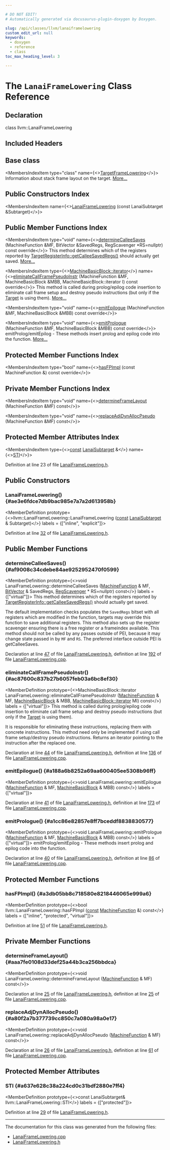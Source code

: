 ```yaml
---

# DO NOT EDIT!
# Automatically generated via docusaurus-plugin-doxygen by Doxygen.

slug: /api/classes/llvm/lanaiframelowering
custom_edit_url: null
keywords:
  - doxygen
  - reference
  - class
toc_max_heading_level: 3

---
```





# The `LanaiFrameLowering` Class Reference

<DoxygenPage pluginConfig={pluginConfig}>



## Declaration

<CodeBlock>class llvm::LanaiFrameLowering</CodeBlock>

## Included Headers

<IncludesList>
<IncludesListItem
  filePath="Target/Lanai/LanaiFrameLowering.h"
  permalink="/docs/api/files/lib/lib/target/lib/target/lanai/lanaiframelowering-h"
  isLocal="true" />
</IncludesList>

## Base class

<MembersIndex>

<MembersIndexItem
  type="class"
  name={<><a href="/docs/api/classes/llvm/targetframelowering">TargetFrameLowering</a></>}>
Information about stack frame layout on the target. <a href="/docs/api/classes/llvm/targetframelowering/#details">More...</a>
</MembersIndexItem>

</MembersIndex>

## Public Constructors Index

<MembersIndex>

<MembersIndexItem
  name={<><a href="#ae3e6fdce7db9bac985e7a7a2d613958b">LanaiFrameLowering</a> (const LanaiSubtarget &amp;Subtarget)</>}>
</MembersIndexItem>

</MembersIndex>

## Public Member Functions Index

<MembersIndex>

<MembersIndexItem
  type="void"
  name={<><a href="#af9008c34cdebe84ae9252952470f0599">determineCalleeSaves</a> (MachineFunction &amp;MF, BitVector &amp;SavedRegs, RegScavenger &#42;RS=nullptr) const override</>}>
This method determines which of the registers reported by <a href="/docs/api/classes/llvm/targetregisterinfo/#ad71b5bc0aa81f5dec06cbfecaf2f7183">TargetRegisterInfo::getCalleeSavedRegs()</a> should actually get saved. <a href="#af9008c34cdebe84ae9252952470f0599">More...</a>
</MembersIndexItem>

<MembersIndexItem
  type={<><a href="/docs/api/classes/llvm/machinebasicblock/#ae34c996b58df9b9ce6695a0c8b70c533">MachineBasicBlock::iterator</a></>}
  name={<><a href="#ac87600c837b27b6057feb03a6bc8ef30">eliminateCallFramePseudoInstr</a> (MachineFunction &amp;MF, MachineBasicBlock &amp;MBB, MachineBasicBlock::iterator I) const override</>}>
This method is called during prolog/epilog code insertion to eliminate call frame setup and destroy pseudo instructions (but only if the <a href="/docs/api/classes/llvm/target">Target</a> is using them). <a href="#ac87600c837b27b6057feb03a6bc8ef30">More...</a>
</MembersIndexItem>

<MembersIndexItem
  type="void"
  name={<><a href="#a188a6b8252a69aa600405ee5308b96ff">emitEpilogue</a> (MachineFunction &amp;MF, MachineBasicBlock &amp;MBB) const override</>}>
</MembersIndexItem>

<MembersIndexItem
  type="void"
  name={<><a href="#a1cc86e82857e8ff7bceddf8838830577">emitPrologue</a> (MachineFunction &amp;MF, MachineBasicBlock &amp;MBB) const override</>}>
emitProlog/emitEpilog - These methods insert prolog and epilog code into the function. <a href="#a1cc86e82857e8ff7bceddf8838830577">More...</a>
</MembersIndexItem>

</MembersIndex>

## Protected Member Functions Index

<MembersIndex>

<MembersIndexItem
  type="bool"
  name={<><a href="#a3db05bb8c718580e8218446065e999a6">hasFPImpl</a> (const MachineFunction &amp;) const override</>}>
</MembersIndexItem>

</MembersIndex>

## Private Member Functions Index

<MembersIndex>

<MembersIndexItem
  type="void"
  name={<><a href="#aaa7fe0108d33def25a44b3ca256bbdca">determineFrameLayout</a> (MachineFunction &amp;MF) const</>}>
</MembersIndexItem>

<MembersIndexItem
  type="void"
  name={<><a href="#a80f2a7b377739cc850c7a080a98a0e17">replaceAdjDynAllocPseudo</a> (MachineFunction &amp;MF) const</>}>
</MembersIndexItem>

</MembersIndex>

## Protected Member Attributes Index

<MembersIndex>

<MembersIndexItem
  type={<><a href="/docs/api/files/lib/lib/target/lib/target/aarch64/aarch64promoteconstant-cpp/#a90f8350fecae261c25be85d38b451bff">const</a> <a href="/docs/api/classes/llvm/lanaisubtarget">LanaiSubtarget</a> &amp;</>}
  name={<><a href="#a637e628c38a224cd0c31bdf2880e7ff4">STI</a></>}>
</MembersIndexItem>

</MembersIndex>


Definition at line 23 of file <a href="/docs/api/files/lib/lib/target/lib/target/lanai/lanaiframelowering-h">LanaiFrameLowering.h</a>.

<SectionDefinition>

## Public Constructors

### LanaiFrameLowering() {#ae3e6fdce7db9bac985e7a7a2d613958b}

<MemberDefinition
  prototype={<>llvm::LanaiFrameLowering::LanaiFrameLowering (<a href="/docs/api/files/lib/lib/target/lib/target/aarch64/aarch64promoteconstant-cpp/#a90f8350fecae261c25be85d38b451bff">const</a> <a href="/docs/api/classes/llvm/lanaisubtarget">LanaiSubtarget</a> &amp; Subtarget)</>}
  labels = {["inline", "explicit"]}>

Definition at line <a href="/docs/api/files/lib/lib/target/lib/target/lanai/lanaiframelowering-h/#l00032">32</a> of file <a href="/docs/api/files/lib/lib/target/lib/target/lanai/lanaiframelowering-h">LanaiFrameLowering.h</a>.
</MemberDefinition>

</SectionDefinition>

<SectionDefinition>

## Public Member Functions

### determineCalleeSaves() {#af9008c34cdebe84ae9252952470f0599}

<MemberDefinition
  prototype={<>void LanaiFrameLowering::determineCalleeSaves (<a href="/docs/api/classes/llvm/machinefunction">MachineFunction</a> &amp; MF, <a href="/docs/api/classes/llvm/bitvector">BitVector</a> &amp; SavedRegs, <a href="/docs/api/classes/llvm/regscavenger">RegScavenger</a> &#42; RS=nullptr) const</>}
  labels = {["virtual"]}>
This method determines which of the registers reported by <a href="/docs/api/classes/llvm/targetregisterinfo/#ad71b5bc0aa81f5dec06cbfecaf2f7183">TargetRegisterInfo::getCalleeSavedRegs()</a> should actually get saved.

The default implementation checks populates the <code>SavedRegs</code> bitset with all registers which are modified in the function, targets may override this function to save additional registers. This method also sets up the register scavenger ensuring there is a free register or a frameindex available. This method should not be called by any passes outside of PEI, because it may change state passed in by <code>MF</code> and <code>RS</code>. The preferred interface outside PEI is getCalleeSaves.

Declaration at line <a href="/docs/api/files/lib/lib/target/lib/target/lanai/lanaiframelowering-h/#l00047">47</a> of file <a href="/docs/api/files/lib/lib/target/lib/target/lanai/lanaiframelowering-h">LanaiFrameLowering.h</a>, definition at line <a href="/docs/api/files/lib/lib/target/lib/target/lanai/lanaiframelowering-cpp/#l00192">192</a> of file <a href="/docs/api/files/lib/lib/target/lib/target/lanai/lanaiframelowering-cpp">LanaiFrameLowering.cpp</a>.
</MemberDefinition>

### eliminateCallFramePseudoInstr() {#ac87600c837b27b6057feb03a6bc8ef30}

<MemberDefinition
  prototype={<>MachineBasicBlock::iterator LanaiFrameLowering::eliminateCallFramePseudoInstr (<a href="/docs/api/classes/llvm/machinefunction">MachineFunction</a> &amp; MF, <a href="/docs/api/classes/llvm/machinebasicblock">MachineBasicBlock</a> &amp; MBB, <a href="/docs/api/classes/llvm/machinebasicblock/#ae34c996b58df9b9ce6695a0c8b70c533">MachineBasicBlock::iterator</a> MI) const</>}
  labels = {["virtual"]}>
This method is called during prolog/epilog code insertion to eliminate call frame setup and destroy pseudo instructions (but only if the <a href="/docs/api/classes/llvm/target">Target</a> is using them).

It is responsible for eliminating these instructions, replacing them with concrete instructions. This method need only be implemented if using call frame setup/destroy pseudo instructions. Returns an iterator pointing to the instruction after the replaced one.

Declaration at line <a href="/docs/api/files/lib/lib/target/lib/target/lanai/lanaiframelowering-h/#l00044">44</a> of file <a href="/docs/api/files/lib/lib/target/lib/target/lanai/lanaiframelowering-h">LanaiFrameLowering.h</a>, definition at line <a href="/docs/api/files/lib/lib/target/lib/target/lanai/lanaiframelowering-cpp/#l00136">136</a> of file <a href="/docs/api/files/lib/lib/target/lib/target/lanai/lanaiframelowering-cpp">LanaiFrameLowering.cpp</a>.
</MemberDefinition>

### emitEpilogue() {#a188a6b8252a69aa600405ee5308b96ff}

<MemberDefinition
  prototype={<>void LanaiFrameLowering::emitEpilogue (<a href="/docs/api/classes/llvm/machinefunction">MachineFunction</a> &amp; MF, <a href="/docs/api/classes/llvm/machinebasicblock">MachineBasicBlock</a> &amp; MBB) const</>}
  labels = {["virtual"]}>

Declaration at line <a href="/docs/api/files/lib/lib/target/lib/target/lanai/lanaiframelowering-h/#l00041">41</a> of file <a href="/docs/api/files/lib/lib/target/lib/target/lanai/lanaiframelowering-h">LanaiFrameLowering.h</a>, definition at line <a href="/docs/api/files/lib/lib/target/lib/target/lanai/lanaiframelowering-cpp/#l00173">173</a> of file <a href="/docs/api/files/lib/lib/target/lib/target/lanai/lanaiframelowering-cpp">LanaiFrameLowering.cpp</a>.
</MemberDefinition>

### emitPrologue() {#a1cc86e82857e8ff7bceddf8838830577}

<MemberDefinition
  prototype={<>void LanaiFrameLowering::emitPrologue (<a href="/docs/api/classes/llvm/machinefunction">MachineFunction</a> &amp; MF, <a href="/docs/api/classes/llvm/machinebasicblock">MachineBasicBlock</a> &amp; MBB) const</>}
  labels = {["virtual"]}>
emitProlog/emitEpilog - These methods insert prolog and epilog code into the function.

Declaration at line <a href="/docs/api/files/lib/lib/target/lib/target/lanai/lanaiframelowering-h/#l00040">40</a> of file <a href="/docs/api/files/lib/lib/target/lib/target/lanai/lanaiframelowering-h">LanaiFrameLowering.h</a>, definition at line <a href="/docs/api/files/lib/lib/target/lib/target/lanai/lanaiframelowering-cpp/#l00086">86</a> of file <a href="/docs/api/files/lib/lib/target/lib/target/lanai/lanaiframelowering-cpp">LanaiFrameLowering.cpp</a>.
</MemberDefinition>

</SectionDefinition>

<SectionDefinition>

## Protected Member Functions

### hasFPImpl() {#a3db05bb8c718580e8218446065e999a6}

<MemberDefinition
  prototype={<>bool llvm::LanaiFrameLowering::hasFPImpl (<a href="/docs/api/files/lib/lib/target/lib/target/aarch64/aarch64promoteconstant-cpp/#a90f8350fecae261c25be85d38b451bff">const</a> <a href="/docs/api/classes/llvm/machinefunction">MachineFunction</a> &amp;) const</>}
  labels = {["inline", "protected", "virtual"]}>

Definition at line <a href="/docs/api/files/lib/lib/target/lib/target/lanai/lanaiframelowering-h/#l00051">51</a> of file <a href="/docs/api/files/lib/lib/target/lib/target/lanai/lanaiframelowering-h">LanaiFrameLowering.h</a>.
</MemberDefinition>

</SectionDefinition>

<SectionDefinition>

## Private Member Functions

### determineFrameLayout() {#aaa7fe0108d33def25a44b3ca256bbdca}

<MemberDefinition
  prototype={<>void LanaiFrameLowering::determineFrameLayout (<a href="/docs/api/classes/llvm/machinefunction">MachineFunction</a> &amp; MF) const</>}>

Declaration at line <a href="/docs/api/files/lib/lib/target/lib/target/lanai/lanaiframelowering-h/#l00025">25</a> of file <a href="/docs/api/files/lib/lib/target/lib/target/lanai/lanaiframelowering-h">LanaiFrameLowering.h</a>, definition at line <a href="/docs/api/files/lib/lib/target/lib/target/lanai/lanaiframelowering-cpp/#l00025">25</a> of file <a href="/docs/api/files/lib/lib/target/lib/target/lanai/lanaiframelowering-cpp">LanaiFrameLowering.cpp</a>.
</MemberDefinition>

### replaceAdjDynAllocPseudo() {#a80f2a7b377739cc850c7a080a98a0e17}

<MemberDefinition
  prototype={<>void LanaiFrameLowering::replaceAdjDynAllocPseudo (<a href="/docs/api/classes/llvm/machinefunction">MachineFunction</a> &amp; MF) const</>}>

Declaration at line <a href="/docs/api/files/lib/lib/target/lib/target/lanai/lanaiframelowering-h/#l00026">26</a> of file <a href="/docs/api/files/lib/lib/target/lib/target/lanai/lanaiframelowering-h">LanaiFrameLowering.h</a>, definition at line <a href="/docs/api/files/lib/lib/target/lib/target/lanai/lanaiframelowering-cpp/#l00061">61</a> of file <a href="/docs/api/files/lib/lib/target/lib/target/lanai/lanaiframelowering-cpp">LanaiFrameLowering.cpp</a>.
</MemberDefinition>

</SectionDefinition>

<SectionDefinition>

## Protected Member Attributes

### STI {#a637e628c38a224cd0c31bdf2880e7ff4}

<MemberDefinition
  prototype={<>const LanaiSubtarget&amp; llvm::LanaiFrameLowering::STI</>}
  labels = {["protected"]}>

Definition at line <a href="/docs/api/files/lib/lib/target/lib/target/lanai/lanaiframelowering-h/#l00029">29</a> of file <a href="/docs/api/files/lib/lib/target/lib/target/lanai/lanaiframelowering-h">LanaiFrameLowering.h</a>.
</MemberDefinition>

</SectionDefinition>

<hr/>

The documentation for this class was generated from the following files:

<ul>
<li><a href="/docs/api/files/lib/lib/target/lib/target/lanai/lanaiframelowering-cpp">LanaiFrameLowering.cpp</a></li>
<li><a href="/docs/api/files/lib/lib/target/lib/target/lanai/lanaiframelowering-h">LanaiFrameLowering.h</a></li>
</ul>

</DoxygenPage>
